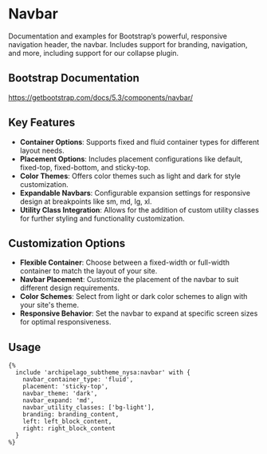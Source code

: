 # Navbar

Documentation and examples for Bootstrap’s powerful, responsive navigation header, the navbar. Includes support for branding, navigation, and more, including support for our collapse plugin.

## Bootstrap Documentation

https://getbootstrap.com/docs/5.3/components/navbar/

## Key Features

- **Container Options**: Supports fixed and fluid container types for different layout needs.
- **Placement Options**: Includes placement configurations like default, fixed-top, fixed-bottom, and sticky-top.
- **Color Themes**: Offers color themes such as light and dark for style customization.
- **Expandable Navbars**: Configurable expansion settings for responsive design at breakpoints like sm, md, lg, xl.
- **Utility Class Integration**: Allows for the addition of custom utility classes for further styling and functionality customization.

## Customization Options

- **Flexible Container**: Choose between a fixed-width or full-width container to match the layout of your site.
- **Navbar Placement**: Customize the placement of the navbar to suit different design requirements.
- **Color Schemes**: Select from light or dark color schemes to align with your site's theme.
- **Responsive Behavior**: Set the navbar to expand at specific screen sizes for optimal responsiveness.

## Usage

```twig
{%
  include 'archipelago_subtheme_nysa:navbar' with {
    navbar_container_type: 'fluid',
    placement: 'sticky-top',
    navbar_theme: 'dark',
    navbar_expand: 'md',
    navbar_utility_classes: ['bg-light'],
    branding: branding_content,
    left: left_block_content,
    right: right_block_content
  }
%}
```
